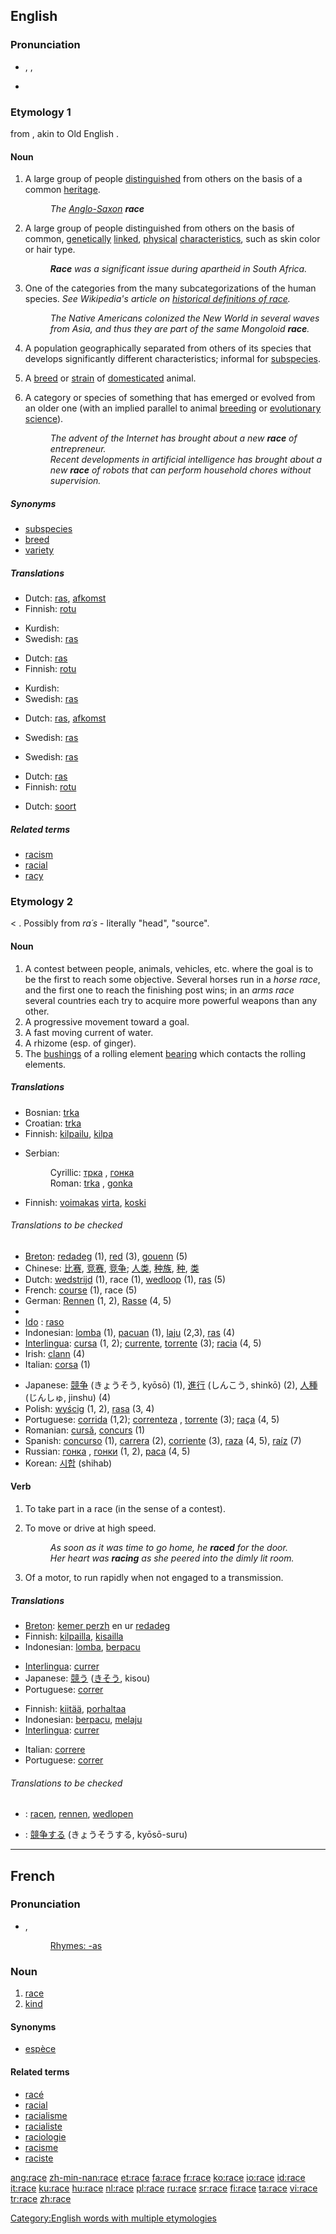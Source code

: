 ==English==

{{rank|fast|middle|effort|881|race|ladies|rise|looks}}

===Pronunciation===
*{{enPR|/rās/}}, {{IPA|/reɪs/}}, {{SAMPA|/reIs/}}
*{{audio|en-us-race.ogg|Audio (US)}}
*:{{rhymes|eɪs}}

===Etymology 1===
{{ME.}} from {{ON.}} {{term|ras|rás|lang=non}}, akin to Old English {{term|ræs|lang=ang}}.

====Noun====
{{en-noun|s|-}}

# A large group of people [[distinguish]]ed from others on the basis of a common [[heritage]].
#: ''The [[Anglo-Saxon]] '''race'''''
# A large group of people distinguished from others on the basis of common, [[genetically]] [[linked]], [[physical]] [[characteristic]]s, such as skin color or hair type.
#: '''''Race''' was a significant issue during apartheid in South Africa.''
# {{context|controversial usage}} One of the categories from the many subcategorizations of the human species. ''See Wikipedia's article on [[w:Race_(historical_definitions)|historical definitions of race]].''
#: ''The Native Americans colonized the New World in several waves from Asia, and thus they are part of the same Mongoloid '''race'''.''
# {{biology}} A population geographically separated from others of its species that develops significantly different characteristics; informal for [[subspecies]].
# A [[breed]] or [[strain]] of [[domesticate]]d animal.
# {{figurative}} A category or species of something that has emerged or evolved from an older one (with an implied parallel to animal [[breeding]] or [[evolutionary science]]).
#: ''The advent of the Internet has brought about a new '''race''' of entrepreneur.''
#: ''Recent developments in artificial intelligence has brought about a new '''race''' of robots that can perform household chores without supervision.''

=====Synonyms=====
*[[subspecies]]
*[[breed]]
*[[variety]]

=====Translations=====
{{trans-top|a large group of people set apart from others on the basis of a common heritage}}
*Dutch: [[ras]], [[afkomst]]
*Finnish: [[rotu]]
{{trans-mid}}
*Kurdish: {{KUchar|[[نه‌ته‌وه‌]]}}
*Swedish: [[ras]] {{c}}
{{trans-bottom}}

{{trans-top|a large group of people set apart from others on the basis of common, genetically-linked, physical characteristics}}
*Dutch: [[ras]]
*Finnish: [[rotu]]
{{trans-mid}}
*Kurdish: {{KUchar|[[نه‌ته‌وه‌]]}}
*Swedish: [[ras]] {{c}}
{{trans-bottom}}

{{trans-top|one of the categories from the many subcategorizations of the human species}}
*Dutch: [[ras]], [[afkomst]]
{{trans-mid}}
*Swedish: [[ras]] {{c}}
{{trans-bottom}}

{{trans-top|a population geographically separated from others of its species that develops significantly different characteristics; informal for subspecies}}
{{trans-mid}}
*Swedish: [[ras]] {{c}}
{{trans-bottom}}

{{trans-top|a breed or strain of domesticated animal}}
*Dutch: [[ras]]
*Finnish: [[rotu]]
{{trans-mid}}
{{trans-bottom}}

{{trans-top|a category or species of something that has emerged or evolved from an older one}}
*Dutch: [[soort]]
{{trans-mid}}
{{trans-bottom}}

=====Related terms=====
*[[racism]]
*[[racial]]
*[[racy]]

===Etymology 2===
{{MF.}} < {{It.}} {{term|razza|lang=it}}. Possibly from {{Arab.}} ''ra´s'' - literally "head", "source".

====Noun====
{{en-noun|-}}

# A contest between people, animals, vehicles, etc. where the goal is to be the first to reach some objective. Several horses run in a ''horse race'', and the first one to reach the finishing post wins; in an ''arms race'' several countries each try to acquire more powerful weapons than any other.
# A progressive movement toward a goal.
# A fast moving current of water.
# A rhizome (esp. of ginger).
# The [[bushing]]s of a rolling element [[bearing]] which contacts the rolling elements.

=====Translations=====
{{trans-top|a contest}}
*Bosnian: [[trka]] {{f}}
*Croatian: [[trka]] {{f}}
*Finnish: [[kilpailu]], [[kilpa]]
{{trans-mid}}
*Serbian:
*:Cyrillic: [[трка]] {{f}}, [[гонка]] {{f}} {{i|rare}}
*:Roman: [[trka]] {{f}}, [[gonka]] {{f}} {{i|rare}}
{{trans-bottom}}

{{trans-top|a progressive movement toward a goal}}
{{trans-mid}}
{{trans-bottom}}

{{trans-top|a fast moving current of water}}
*Finnish: [[voimakas]] [[virta]], [[koski]]
{{trans-mid}}
{{trans-bottom}}

{{trans-top|a rhizome}}
{{trans-mid}}
{{trans-bottom}}

{{trans-top|the bushings of a rolling element}}
{{trans-mid}}
{{trans-bottom}}

======Translations to be checked======
{{trans-top|Translations to be checked}}
{{checktrans}}
*[[Breton]]: [[redadeg]] {{f}} (1), [[red#Breton|red]] {{m}} (3), [[gouenn]] {{f}} (5)
*Chinese: [[比赛]], [[竞赛]], [[竞争]]; [[人类]], [[种族]], [[种]], [[类]]
*Dutch: [[wedstrijd]] {{f}} (1), race {{f}} (1), [[wedloop]] {{m}} (1), [[ras]] {{n}} (5)
*French: [[course#French|course]] {{f}} (1), race {{f}} (5)
*German: [[Rennen]] {{n}} (1, 2), [[Rasse]] {{f}} (4, 5)
*{{hu1|verseny}}
* [[Ido]] : [[raso]]
*Indonesian: [[lomba]] (1), [[pacu]]an (1), [[laju]] (2,3), [[ras]] (4)
*[[Interlingua]]: [[cursa]] (1, 2); [[currente]], [[torrente#Interlingua|torrente]] (3); [[racia]] (4, 5)
*Irish: [[clann]] {{f}} (4)
*Italian: [[corsa#Italian|corsa]] {{f}} (1)
{{trans-mid}}
*Japanese: [[競争]] (きょうそう, kyōsō) (1), [[進行]] (しんこう, shinkō) (2), [[人種]] (じんしゅ, jinshu) (4)
*Polish: [[wyścig]] {{m}} (1, 2), [[rasa]] (3, 4)
*Portuguese: [[corrida#Portuguese|corrida]] {{f}} (1,2); [[correnteza]] {{f}}, [[torrente#Portuguese|torrente]] {{f}} (3); [[raça]] {{f}} (4, 5)
*Romanian: [[cursă]], [[concurs]] (1)
*Spanish: [[concurso]] (1), [[carrera]] (2), [[corriente]] (3), [[raza]] (4, 5), [[raíz]] (7)
*Russian: [[гонка]] {{f}}, [[гонки]] {{p}} (1, 2), [[раса]] {{f}} (4, 5)
*Korean: [[시합]] (shihab)
{{trans-bottom}}

====Verb====
{{en-verb|rac|ing}}

# {{intransitive}} To take part in a race (in the sense of a contest).
# {{intransitive}} To move or drive at high speed.
#:''As soon as it was time to go home, he '''raced''' for the door.''
#:''Her heart was '''racing''' as she peered into the dimly lit room.''
# {{intransitive}} Of a motor, to run rapidly when not engaged to a transmission.

=====Translations=====
{{trans-top|to take part in a race}}
*[[Breton]]: [[kemer perzh]] en ur [[redadeg]]
*Finnish: [[kilpailla]], [[kisailla]]
*Indonesian: [[lomba]], [[pacu|berpacu]]
{{trans-mid}}
*[[Interlingua]]: [[currer]]
*Japanese: [[競う]] ([[きそう]], kisou)
*Portuguese: [[correr]]
{{trans-bottom}}

{{trans-top|to move or drive at high speed}}
*Finnish: [[kiitää]], [[porhaltaa]]
*Indonesian: [[pacu|berpacu]], [[laju|melaju]]
*[[Interlingua]]: [[currer]]
{{trans-mid}}
*Italian: [[correre]]
*Portuguese: [[correr]]
{{trans-bottom}}

{{trans-top|of a motor, to run rapidly when not engaged to a transmission}}
{{trans-mid}}
{{trans-bottom}}

======Translations to be checked======
{{checktrans}}
*{{ttbc|Dutch}}: [[racen]], [[rennen]], [[wedlopen]]
*{{ttbc|Japanese}}: [[競争]]する (きょうそうする, kyōsō-suru)

[[Category:English words with multiple etymologies]]

----

==French==

===Pronunciation===
*{{IPA|/ʀas/}}, {{SAMPA|/Ras/}}
*:[[Rhymes:French:-as|Rhymes: -as]]

===Noun===
{{fr-noun|f}}

# [[#English|race]] {{i|classification}}
# [[kind]]

====Synonyms====
*[[espèce]]

====Related terms====
*[[racé]]
*[[racial]]
*[[racialisme]]
*[[racialiste]]
*[[raciologie]]
*[[racisme]]
*[[raciste]]

[[ang:race]]
[[zh-min-nan:race]]
[[et:race]]
[[fa:race]]
[[fr:race]]
[[ko:race]]
[[io:race]]
[[id:race]]
[[it:race]]
[[ku:race]]
[[hu:race]]
[[nl:race]]
[[pl:race]]
[[ru:race]]
[[sr:race]]
[[fi:race]]
[[ta:race]]
[[vi:race]]
[[tr:race]]
[[zh:race]]